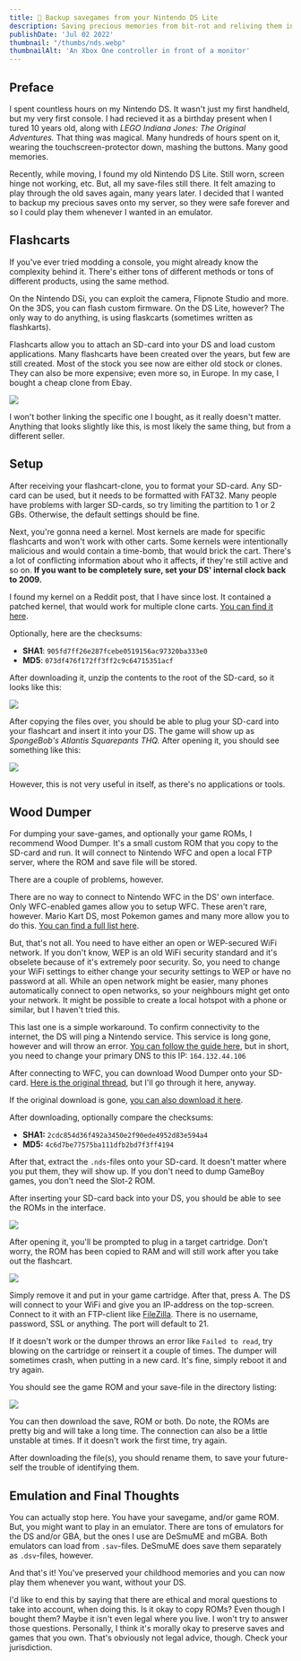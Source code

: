 ```yaml
---
title: 💾 Backup savegames from your Nintendo DS Lite
description: Saving precious memories from bit-rot and reliving them in emulators.
publishDate: 'Jul 02 2022'
thumbnail: "/thumbs/nds.webp"
thumbnailAlt: 'An Xbox One controller in front of a monitor'
---
```


## Preface

I spent countless hours on my Nintendo DS. It wasn't just my first handheld, but my very first console. I had recieved it as a birthday present when I tured 10 years old, along with *LEGO Indiana Jones: The Original Adventures.* That thing was magical. Many hundreds of hours spent on it, wearing the touchscreen-protector down, mashing the buttons. Many good memories.

Recently, while moving, I found my old Nintendo DS Lite. Still worn, screen hinge not working, etc. But, all my save-files still there. It felt amazing to play through the old saves again, many years later. I decided that I wanted to backup my precious saves onto my server, so they were safe forever and so I could play them whenever I wanted in an emulator.

## Flashcarts

If you've ever tried modding a console, you might already know the complexity behind it. There's either tons of different methods or tons of different products, using the same method.

On the Nintendo DSi, you can exploit the camera, Flipnote Studio and more. On the 3DS, you can flash custom firmware. On the DS Lite, however? The only way to do anything, is using flaskcarts (sometimes written as flashkarts).

Flashcarts allow you to attach an SD-card into your DS and load custom applications. Many flashcarts have been created over the years, but few are still created. Most of the stock you see now are either old stock or clones. They can also be more expensive; even more so, in Europe. In my case, I bought a cheap clone from Ebay.

![](/nds/_flashcart.webp "")

I won't bother linking the specific one I bought, as it really doesn't matter. Anything that looks slightly like this, is most likely the same thing, but from a different seller.

## Setup

After receiving your flashcart-clone, you to format your SD-card. Any SD-card can be used, but it needs to be formatted with FAT32. Many people have problems with larger SD-cards, so try limiting the partition to 1 or 2 GBs. Otherwise, the default settings should be fine.

Next, you're gonna need a kernel. Most kernels are made for specific flashcarts and won't work with other carts. Some kernels were intentionally malicious and would contain a time-bomb, that would brick the cart. There's a lot of conflicting information about who it affects, if they're still active and so on. **If you want to be completely sure, set your DS' internal clock back to 2009.**

I found my kernel on a Reddit post, that I have since lost. It contained a patched kernel, that would work for multiple clone carts. [You can find it here](/nds/flashcart_kernel.zip).

Optionally, here are the checksums:
- **SHA1**: `905fd7ff26e287fcebe0519156ac97320ba333e0`
- **MD5**: `073df476f172ff3ff2c9c64715351acf`

After downloading it, unzip the contents to the root of the SD-card, so it looks like this:

![](/nds/_sdroot1.webp "")

After copying the files over, you should be able to plug your SD-card into your flashcart and insert it into your DS. The game will show up as *SpongeBob's Atlantis Squarepants THQ.* After opening it, you should see something like this:

![](/nds/_kernel.webp "")

However, this is not very useful in itself, as there's no applications or tools.

## Wood Dumper

For dumping your save-games, and optionally your game ROMs, I recommend Wood Dumper. It's a small custom ROM that you copy to the SD-card and run. It will connect to Nintendo WFC and open a local FTP server, where the ROM and save file will be stored.

There are a couple of problems, however. 

There are no way to connect to Nintendo WFC in the DS' own interface. Only WFC-enabled games allow you to setup WFC. These aren't rare, however. Mario Kart DS, most Pokemon games and many more allow you to do this. [You can find a full list here](https://en.wikipedia.org/wiki/List_of_Nintendo_DS_Wi-Fi_Connection_games).

But, that's not all. You need to have either an open or WEP-secured WiFi network. If you don't know, WEP is an old WiFi security standard and it's obselete because of it's extremely poor security. So, you need to change your WiFi settings to either change your security settings to WEP or have no password at all. While an open network might be easier, many phones automatically connect to open networks, so your neighbours might get onto your network. It might be possible to create a local hotspot with a phone or similar, but I haven't tried this.

This last one is a simple workaround. To confirm connectivity to the internet, the DS will ping a Nintendo service. This service is long gone, however and will throw an error. [You can follow the guide here](https://wii.guide/wiimmfi#instructions-4), but in short, you need to change your primary DNS to this IP: `164.132.44.106`

After connecting to WFC, you can download Wood Dumper onto your SD-card. [Here is the original thread](https://digiex.net/threads/wood-dumper-dump-nintendo-ds-roms-and-save-games-over-wi-fi-with-an-nintendo-ds.14729/), but I'll go through it here, anyway.

If the original download is gone, [you can also download it here](/nds/wooddumper_r89.zip). 

After downloading, optionally compare the checksums:
* **SHA1:** `2cdc854d36f492a3450e2f90ede4952d83e594a4`
* **MD5:** `4c6d7be77575ba111dfb2bd7f3ff4194`

After that, extract the `.nds`-files onto your SD-card. It doesn't matter where you put them, they will show up. If you don't need to dump GameBoy games, you don't need the Slot-2 ROM.

After inserting your SD-card back into your DS, you should be able to see the ROMs in the interface.

![](/nds/_wooddumper.webp "")

After opening it, you'll be prompted to plug in a target cartridge. Don't worry, the ROM has been copied to RAM and will still work after you take out the flashcart.

![](/nds/_targetcard.webp "")

Simply remove it and put in your game cartridge. After that, press A. The DS will connect to your WiFi and give you an IP-address on the top-screen. Connect to it with an FTP-client like [FileZilla](https://filezilla-project.org/). There is no username, password, SSL or anything. The port will default to 21.

If it doesn't work or the dumper throws an error like `Failed to read`, try blowing on the cartridge or reinsert it a couple of times. The dumper will sometimes crash, when putting in a new card. It's fine, simply reboot it and try again.

You should see the game ROM and your save-file in the directory listing:

![](/nds/_directory.webp "")

You can then download the save, ROM or both. Do note, the ROMs are pretty big and will take a long time. The connection can also be a little unstable at times. If it doesn't work the first time, try again.

After downloading the file(s), you should rename them, to save your future-self the trouble of identifying them.

## Emulation and Final Thoughts

You can actually stop here. You have your savegame, and/or game ROM. But, you might want to play in an emulator. There are tons of emulators for the DS and/or GBA, but the ones I use are DeSmuME and mGBA. Both emulators can load from `.sav`-files. DeSmuME does save them separately as `.dsv`-files, however.

And that's it! You've preserved your childhood memories and you can now play them whenever you want, without your DS.

I'd like to end this by saying that there are ethical and moral questions to take into account, when doing this. Is it okay to copy ROMs? Even though I bought them? Maybe it isn't even legal where you live. I won't try to answer those questions. Personally, I think it's morally okay to preserve saves and games that you own. That's obviously not legal advice, though. Check your jurisdiction.
